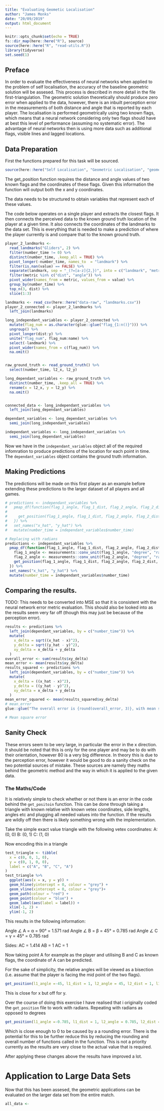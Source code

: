 ```yaml
---
title: "Evaluating Geometic Localisation"
author: "James Monks"
date: "20/09/2019"
output: html_document
---
```


```r
knitr::opts_chunk$set(echo = TRUE)
fs::dir_map(here::here("R"), source)
source(here::here("R", "read-utils.R"))
library(tidyverse)
set.seed(1)
```

## Preface

In order to evaluate the effectiveness of neural networks when applied to the problem of self localisation, the accuracy of the baseline geometric solution will be assesed. This process is described in more detail in the file first-triangulation. The geometric solution theoretically should produce zero error when applied to the data, however, there is an inbuilt perception error in the measurements of both distance and angle that is reported by each player. The localisation is performed geometrically using two known flags, which means that a neural network considering only two flags should have at best this level of performance (assuming no systematic error). The advantage of neural networks then is using more data such as additional flags, visible lines and lagged locations. 

## Data Preparation

First the functions prepared for this task will be sourced.
```r
source(here::here("Self Localisation", "Geometric Localisation", "geometric_self_localisation.R"))
```

The get_position function requires the distance and angle values of two known flags and the coordinates of these flags. Given this information the function will output both the x and y coordinates.

The data needs to be structured to obtain variables that represent each of these values. 

The code below operates on a single player and extracts the closest flags. It then connects the perceived data to the known ground truth location of the player at a given time. It also connects the coordinates of the landmarks to the data set. This is everything that is needed to make a prediction of where the player currently is and compare that to the known ground truth. 
```r
player_2_landmarks <- 
  read_landmarks("Gliders", 2) %>% 
  filter(number_time != 0) %>% 
  distinct(number_time, .keep_all = TRUE) %>% 
  pivot_longer(-number_time, names_to  = "landmark") %>% 
  filter(is.nan(value) == FALSE) %>% 
  separate(landmark, sep = "_(?=[a-z]{2,})", into = c("landmark", "metric")) %>% 
  filter(metric %in% c("dist", "angle")) %>% 
  pivot_wider(names_from = metric, values_from = value) %>% 
  group_by(number_time) %>% 
  top_n(3, dist) %>% 
  slice(1:3) 

landmarks <- read_csv(here::here("data-raw", "landmarks.csv"))
player_2_connected <- player_2_landmarks %>% 
  left_join(landmarks)

long_independant_variables <- player_2_connected %>%
  mutate(flag_num = as.character(glue::glue("flag_{1:n()}"))) %>%
  ungroup() %>%
  pivot_longer(dist:y) %>% 
  unite("flag_num", flag_num:name) %>% 
  select(-landmark) %>% 
  pivot_wider(names_from = c(flag_num)) %>% 
  na.omit()


raw_ground_truth <- read_ground_truth() %>% 
  select(number_time, l2_x, l2_y)

long_dependant_variables <- raw_ground_truth %>%
  distinct(number_time, .keep_all = TRUE) %>% 
  rename(x = l2_x, y = l2_y) %>% 
  na.omit()


connected_data <- long_independant_variables %>% 
  left_join(long_dependant_variables)

dependant_variables <- long_dependant_variables %>% 
  semi_join(long_independant_variables)

independant_variables <- long_independant_variables %>% 
  semi_join(long_dependant_variables)

```


Now we have in the `independant_variables` object all of the required infomration to produce predictions of the location for each point in time. The `dependant_variables` object contains the ground truth information.

## Making Predictions
The predictions will be made on this first player as an example before extending these predictions to the larger dataset of all players and all games. 

```r

# predictions <- independant_variables %>%
#   pmap_df(function(flag_1_angle, flag_1_dist, flag_2_angle, flag_2_dist, flag_1_x, flag_1_y, flag_2_x, flag_2_y, ...) {
#     
#     get_position(flag_1_angle, flag_1_dist, flag_2_angle, flag_2_dist, c(flag_1_x, flag_1_y), c(flag_2_x, flag_2_y)) %>% as.data.frame()
#   }) %>% 
#   set_names("x_hat", "y_hat") %>% 
#   mutate(number_time = independant_variables$number_time)

# Replacing with radians
predictions <- independant_variables %>%
  pmap_df(function(flag_1_angle, flag_1_dist, flag_2_angle, flag_2_dist, flag_1_x, flag_1_y, flag_2_x, flag_2_y, ...) {
    flag_1_angle <- measurements::conv_unit(flag_1_angle, "degree", "radian")
    flag_2_angle <- measurements::conv_unit(flag_2_angle, "degree", "radian")
    get_position(flag_1_angle, flag_1_dist, flag_2_angle, flag_2_dist, c(flag_1_x, flag_1_y), c(flag_2_x, flag_2_y)) %>% as.data.frame()
  }) %>% 
  set_names("x_hat", "y_hat") %>% 
  mutate(number_time = independant_variables$number_time)
```



## Comparing the results. 
TODO: This needs to be converted into MSE so that it is consistent with the neural network error metric evaluation. This should also be looked into as the results seem very far off (though this may just be because of the perception error). 
```r
results <- predictions %>% 
  left_join(dependant_variables, by = c("number_time")) %>% 
  mutate(
    x_delta = sqrt((x_hat - x)^2), 
    y_delta = sqrt((y_hat - y)^2), 
    xy_delta = x_delta + y_delta
  )
overall_error <- sum(results$xy_delta)
mean_error <- mean(results$xy_delta)
results_squared <- predictions %>% 
  left_join(dependant_variables, by = c("number_time")) %>% 
  mutate(
    x_delta = ((x_hat - x)^2), 
    y_delta = ((y_hat - y)^2), 
    xy_delta = x_delta + y_delta
  )
mean_error_squared <- mean(results_squared$xy_delta)
# mean_error
glue::glue("The overall error is {round(overall_error, 3)}, with mean suqred error: {round(mean_error, 3)} (average x: {round(mean(results$x_delta))} ,average y: {round(mean(results$y_delta))}) and a mean squared error of: {round(mean_error_squared)}")

# Mean square error

```


## Sanity Check
These errors seem to be very large, in particular the error in the x direction. It should be noted that this is only for the one player and may be to do with their orientation, however 80 is a very big difference. In theory this is due to the perception error, however it would be good to do a sanity check on the two potential sources of mistake. These sources are namely they maths behind the geometric method and the way in which it is applied to the given data. 

### The Maths/Code
It is relatively simple to check whether or not there is an error in the code behind the `get_positoin` function. This can be done through taking a triangle with known relative with known vetex coordinates, side lengths, angles etc and plugging all needed values into the function. If the results are wildly off then there is likely something wrong with the implementation.

Take the simple exact value triangle with the following vetex coordinates: 
A: (0, 0)
B: (0, 1)
C: (1, 0)

Now encoding this in a triangle
```r
test_triangle <- tibble(
  x = c(0, 0, 1, 0),
  y = c(0, 1, 0, 0), 
  label = c("A", "B", "C", "A")
)
test_triangle %>% 
  ggplot(aes(x = x, y = y)) + 
  geom_hline(yintercept = 0, colour = "grey") + 
  geom_vline(xintercept = 0, colour = "grey")+
  geom_path(colour = "red") + 
  geom_point(colour = "blue") + 
  geom_label(aes(label = label)) +
  xlim(-1, 2) + 
  ylim(-1, 2) 
```



This results in the following information:

Angle ∠ A = α = 90° = 1.571 rad
Angle ∠ B = β = 45° = 0.785 rad
Angle ∠ C = γ = 45° = 0.785 rad

Sides: AC = 1.414  AB = 1 AC = 1

Now taking point A for example as the player and utilising B and C as known flags, the coordinate of A can be predicted. 

For the sake of simplicity, the relative angles will be viewed as a bisection (i.e. assume that the player is facing the mid point of the two flags).

```r
get_position(l1_angle =-45, l1_dist = 1, l2_angle = 45, l2_dist = 1, l1 = c(1, 0), l2 = c(0, 1))
```

This is close for x but off for y. 

Over the course of doing this exercise I have realised that i originally coded the `get_position` file to work with radians. Repeating with radians as opposed to degrees

```r
get_position(l1_angle =-0.785, l1_dist = 1, l2_angle = 0.785, l2_dist = 1, l1 = c(1, 0), l2 = c(0, 1))
```
Which is close enough to 0 to be caused by a  a rounding error. There is the potential for this to be further reduce this by reducing the rounding and overall number of functions called in the function. This is not a priority currently as the results are very close to the actual value that is required.


After applying these changes above the results have improved a lot.

# Application to Large Data Sets
Now that this has been assesed, the geometric applications can be evaluated on the larger data set from the entire match.

```r
all_data <- 
```

